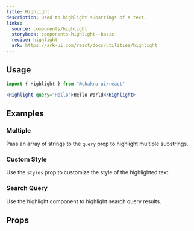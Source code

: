 ```yaml
---
title: Highlight
description: Used to highlight substrings of a text.
links:
  source: components/highlight
  storybook: components-highlight--basic
  recipe: highlight
  ark: https://ark-ui.com/react/docs/utilities/highlight
---
```


<ExampleTabs name="highlight-basic" />

## Usage

```jsx
import { Highlight } from "@chakra-ui/react"
```

```jsx
<Highlight query="Hello">Hello World</Highlight>
```

## Examples

### Multiple

Pass an array of strings to the `query` prop to highlight multiple substrings.

<ExampleTabs name="highlight-multiple" />

### Custom Style

Use the `styles` prop to customize the style of the highlighted text.

<ExampleTabs name="highlight-with-custom-style" />

### Search Query

Use the highlight component to highlight search query results.

<ExampleTabs name="highlight-search-query" />

## Props

<PropTable component="Highlight" part="Highlight" />
